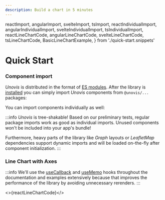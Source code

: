 ```yaml
---
description: Build a chart in 5 minutes
---
```



  reactImport,
  angularImport,
  svelteImport,
  tsImport,
  reactIndividualImport,
  angularIndividualImport,
  svelteIndividualImport,
  tsIndividualImport,
  reactLineChartCode,
  angularLineChartCode,
  svelteLineChartCode,
  tsLineChartCode,
  BasicLineChartExample,
} from './quick-start.snippets'

# Quick Start

### Component import
_Unovis_ is distributed in the format of [ES modules](https://hacks.mozilla.org/2018/03/es-modules-a-cartoon-deep-dive/).
After the library is [installed](/docs/intro#-installation) you can simply import _Unovis_ components from `@unovis/...` packages:

<Tabs groupId="framework">
  <TabItem value="react" label="React" default children={reactImport}/>
  <TabItem value="angular" label="Angular" children={angularImport}/>
  <TabItem value="svelte" label="Svelte" children={svelteImport}/>
  <TabItem value="typescript" label="TypeScript" children={tsImport}/>
</Tabs>

You can import components individually as well:
<Tabs groupId="framework">
  <TabItem value="react" label="React" default children={reactIndividualImport}/>
  <TabItem value="angular" label="Angular" children={angularIndividualImport}/>
  <TabItem value="svelte" label="Svelte" children={svelteIndividualImport}/>
  <TabItem value="typescript" label="TypeScript" children={tsIndividualImport}/>
</Tabs>

:::info
_Unovis_ is tree-shakable! Based on our preliminary tests, regular package imports work as good as individual imports.
Unused components won't be included into your app's bundle!

Furthermore, heavy parts of the library like _Graph_ layouts or _LeafletMap_ dependencies support dynamic imports and
will be loaded on-the-fly after component initialization.
:::

### Line Chart with Axes

<BasicLineChartExample />
<Tabs groupId="framework">
  <TabItem value="react" label="React" default>

:::info
We'll use the [useCallback](https://reactjs.org/docs/hooks-reference.html#usecallback)
and [useMemo](https://reactjs.org/docs/hooks-reference.html#usememo) hooks throughout
the documentation and examples extensively because that improves the performance of the
library by avoiding unnecessary rerenders.
:::

<>{reactLineChartCode}</>
  </TabItem>
  <TabItem value="angular" label="Angular" children={angularLineChartCode}/>
  <TabItem value="svelte" label="Svelte" children={svelteLineChartCode}/>
  <TabItem value="typescript" label="TypeScript" children={tsLineChartCode}/>
</Tabs>


